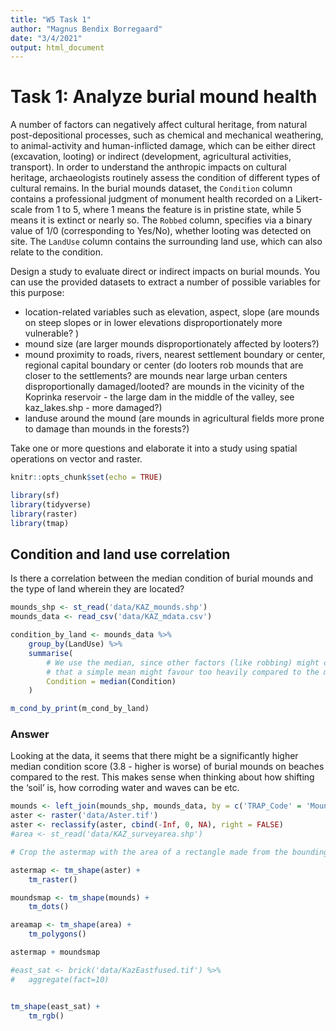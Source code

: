```yaml
---
title: "W5 Task 1"
author: "Magnus Bendix Borregaard"
date: "3/4/2021"
output: html_document
---
```


# Task 1: Analyze burial mound health

A number of factors can negatively affect cultural heritage, from natural post-depositional processes, such as chemical and mechanical weathering, to animal-activity and human-inflicted damage, which can be either direct (excavation, looting) or indirect (development, agricultural activities, transport). In order to understand the anthropic impacts on cultural heritage, archaeologists routinely assess the condition of different types of cultural remains. In the burial mounds dataset, the `Condition` column contains a professional judgment of monument health recorded on a Likert-scale from 1 to 5, where 1 means the feature is in pristine state, while 5 means it is extinct or nearly so. The `Robbed` column, specifies via a binary value of 1/0 (corresponding to Yes/No), whether looting was detected on site. The `LandUse` column contains the surrounding land use, which can also relate to the condition.

Design a study to evaluate direct or indirect impacts on burial mounds. You can use the provided datasets to extract a number of possible variables for this purpose:

- location-related variables such as elevation, aspect, slope (are mounds on steep slopes or in lower elevations disproportionately more vulnerable? )
- mound size (are larger mounds disproportionately affected by looters?)
- mound proximity to roads, rivers, nearest settlement boundary or center, regional capital boundary or center (do looters rob mounds that are closer to the settlements? are mounds near large urban centers disproportionally damaged/looted? are mounds in the vicinity of the Koprinka reservoir - the large dam in the middle of the valley, see kaz_lakes.shp - more damaged?)
- landuse around the mound (are mounds in agricultural fields more prone to damage than mounds in the forests?)

Take one or more questions and elaborate it into a study using spatial operations on vector and raster.

```r
knitr::opts_chunk$set(echo = TRUE)

library(sf)
library(tidyverse)
library(raster)
library(tmap)
```

## Condition and land use correlation
Is there a correlation between the median condition of burial mounds and the type of land wherein they are located?

```r
mounds_shp <- st_read('data/KAZ_mounds.shp')
mounds_data <- read_csv('data/KAZ_mdata.csv')

condition_by_land <- mounds_data %>%
	group_by(LandUse) %>%
	summarise(
		# We use the median, since other factors (like robbing) might create outliers in the condition data
		# that a simple mean might favour too heavily compared to the median
		Condition = median(Condition)
	)

m_cond_by_print(m_cond_by_land)
```
### Answer

Looking at the data, it seems that there might be a significantly higher median condition score (3.8 - higher is worse) of burial mounds on beaches compared to the rest. This makes sense when thinking about how shifting the 'soil' is, how corroding water and waves can be etc.




```r
mounds <- left_join(mounds_shp, mounds_data, by = c('TRAP_Code' = 'MoundID'))
aster <- raster('data/Aster.tif')
aster <- reclassify(aster, cbind(-Inf, 0, NA), right = FALSE)
#area <- st_read('data/KAZ_surveyarea.shp')

# Crop the astermap with the area of a rectangle made from the bounding box of mounds

astermap <- tm_shape(aster) +
	tm_raster()

moundsmap <- tm_shape(mounds) + 
	tm_dots()

areamap <- tm_shape(area) + 
	tm_polygons()

astermap + moundsmap

#east_sat <- brick('data/KazEastfused.tif') %>%
#	aggregate(fact=10)


tm_shape(east_sat) +
	tm_rgb()
```
























